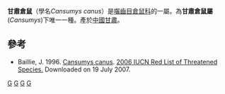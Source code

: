 {{Speciesbox
| taxon = Cansumys canus
| status = LR/lc
| status_system = iucn2.3
| parent_authority = G. M. Allen, 1928
| authority = G. M. Allen, 1928
| synonyms = 
}}

'''甘肅倉鼠'''（學名''Cansumys canus''）是[[囓齒目|囓齒目]][[倉鼠科|倉鼠科]]的一屬。為'''甘肅倉鼠屬'''(''Cansumys'')下唯一一種。產於[[中國|中國]][[甘肅|甘肅]]。

==參考==
* Baillie, J. 1996.  [http://www.iucnredlist.org/search/details.php/3760/all Cansumys canus].   [http://www.iucnredlist.org 2006 IUCN Red List of Threatened Species. ] {{WebCite|url=https://www.webcitation.org/6IuYnscCO?url=http://www.iucnredlist.org/ |date=20130816083955 |dateformat=iso }}  Downloaded on 19 July 2007.

{{Hamster}}
{{Taxonbar|from=Q1425948}}

[[Category:甘肅倉鼠屬|G]]
[[Category:中國哺乳動物|G]]
[[Category:中國特有哺乳動物|G]]
[[Category:1928年描述的动物|G]]